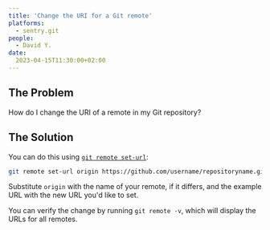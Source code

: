 ```yaml
---
title: 'Change the URI for a Git remote'
platforms: 
  - sentry.git
people: 
  - David Y.
date: 
  2023-04-15T11:30:00+02:00
---
```


## The Problem

How do I change the URI of a remote in my Git repository?

## The Solution

You can do this using [`git remote set-url`](https://git-scm.com/docs/git-remote#Documentation/git-remote.txt-emset-urlem):

```bash
git remote set-url origin https://github.com/username/repositoryname.git
```

Substitute `origin` with the name of your remote, if it differs, and the example URL with the new URL you'd like to set.

You can verify the change by running `git remote -v`, which will display the URLs for all remotes.

